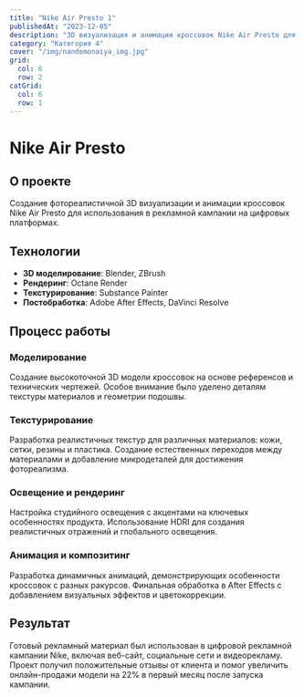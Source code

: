 ```yaml
---
title: "Nike Air Presto 1"
publishedAt: "2023-12-05"
description: "3D визуализация и анимация кроссовок Nike Air Presto для рекламной кампании"
category: "Категория 4"
cover: "/img/nandemonaiya_img.jpg"
grid:
  col: 6
  row: 2
catGrid:
  col: 6
  row: 1
---
```


# Nike Air Presto

## О проекте

Создание фотореалистичной 3D визуализации и анимации кроссовок Nike Air Presto для использования в рекламной кампании на цифровых платформах.

## Технологии

- **3D моделирование**: Blender, ZBrush
- **Рендеринг**: Octane Render
- **Текстурирование**: Substance Painter
- **Постобработка**: Adobe After Effects, DaVinci Resolve

## Процесс работы

### Моделирование

Создание высокоточной 3D модели кроссовок на основе референсов и технических чертежей. Особое внимание было уделено деталям текстуры материалов и геометрии подошвы.

### Текстурирование

Разработка реалистичных текстур для различных материалов: кожи, сетки, резины и пластика. Создание естественных переходов между материалами и добавление микродеталей для достижения фотореализма.

### Освещение и рендеринг

Настройка студийного освещения с акцентами на ключевых особенностях продукта. Использование HDRI для создания реалистичных отражений и глобального освещения.

### Анимация и композитинг

Разработка динамичных анимаций, демонстрирующих особенности кроссовок с разных ракурсов. Финальная обработка в After Effects с добавлением визуальных эффектов и цветокоррекции.

## Результат

Готовый рекламный материал был использован в цифровой рекламной кампании Nike, включая веб-сайт, социальные сети и видеорекламу. Проект получил положительные отзывы от клиента и помог увеличить онлайн-продажи модели на 22% в первый месяц после запуска кампании. 